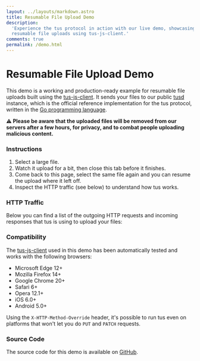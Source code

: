 ```yaml
---
layout: ../layouts/markdown.astro
title: Resumable File Upload Demo
description:
  'Experience the tus protocol in action with our live demo, showcasing
  resumable file uploads using tus-js-client.'
comments: true
permalink: /demo.html
---
```



# Resumable File Upload Demo

This demo is a working and production-ready example for resumable file uploads
built using the [tus-js-client](https://github.com/tus/tus-js-client). It sends
your files to our public [tusd](https://github.com/tus/tusd) instance, which is
the official reference implementation for the tus protocol, written in the
[Go programming language](https://golang.org/).

**:warning: Please be aware that the uploaded files will be removed from our
servers after a few hours, for privacy, and to combat people uploading malicious
content.**

### Instructions

1.  Select a large file.
2.  Watch it upload for a bit, then close this tab before it finishes.
3.  Come back to this page, select the same file again and you can resume the
    upload where it left off.
4.  Inspect the HTTP traffic (see below) to understand how tus works.

<UploadDemo client:load />

### HTTP Traffic

Below you can find a list of the outgoing HTTP requests and incoming responses
that tus is using to upload your files:

<RequestViewer client:load />

### Compatibility

The [tus-js-client](https://github.com/tus/tus-js-client) used in this demo has
been automatically tested and works with the following browsers:

- Microsoft Edge 12+
- Mozilla Firefox 14+
- Google Chrome 20+
- Safari 6+
- Opera 12.1+
- iOS 6.0+
- Android 5.0+

Using the `X-HTTP-Method-Override` header, it's possible to run tus even on
platforms that won't let you do `PUT` and `PATCH` requests.

### Source Code

The source code for this demo is available on
[GitHub](https://github.com/tus/tus.io/blob/main/src/components/UploadDemo.tsx).
